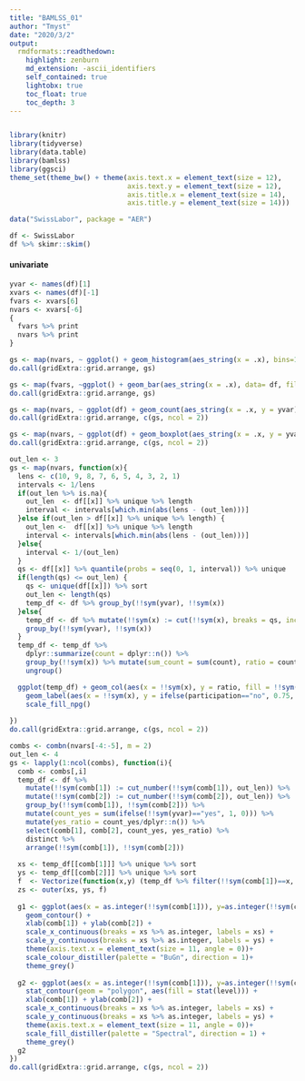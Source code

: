 ```yaml
---
title: "BAMLSS_01"
author: "Tmyst"
date: "2020/3/2"
output:
  rmdformats::readthedown:
    highlight: zenburn
    md_extension: -ascii_identifiers
    self_contained: true
    lightobx: true
    toc_float: true
    toc_depth: 3
---
```


```r

```

```r
library(knitr)
library(tidyverse)
library(data.table)
library(bamlss)
library(ggsci)
theme_set(theme_bw() + theme(axis.text.x = element_text(size = 12), 
                             axis.text.y = element_text(size = 12), 
                             axis.title.x = element_text(size = 14), 
                             axis.title.y = element_text(size = 14)))
```

```r
data("SwissLabor", package = "AER")
```

```r
df <- SwissLabor
df %>% skimr::skim()
```
#### univariate
```r
yvar <- names(df)[1]
xvars <- names(df)[-1]
fvars <- xvars[6]
nvars <- xvars[-6]
{
  fvars %>% print
  nvars %>% print
}
```

```r
gs <- map(nvars, ~ ggplot() + geom_histogram(aes_string(x = .x), bins=16, data = df, fill ="skyblue4"))
do.call(gridExtra::grid.arrange, gs)
```

```r
gs <- map(fvars, ~ggplot() + geom_bar(aes_string(x = .x), data= df, fill = "skyblue4"))
do.call(gridExtra::grid.arrange, gs)
```

```r
gs <- map(nvars, ~ ggplot(df) + geom_count(aes_string(x = .x, y = yvar), alpha = 0.2, color = "skyblue4"))
do.call(gridExtra::grid.arrange, c(gs, ncol = 2))
```

```r
gs <- map(nvars, ~ ggplot(df) + geom_boxplot(aes_string(x = .x, y = yvar), fill = "skyblue3", alpha=0.5, color= "skyblue4"))
do.call(gridExtra::grid.arrange, c(gs, ncol = 2))
```

```r
out_len <- 3
gs <- map(nvars, function(x){
  lens <- c(10, 9, 8, 7, 6, 5, 4, 3, 2, 1)
  intervals <- 1/lens
  if(out_len %>% is.na){
    out_len  <- df[[x]] %>% unique %>% length
    interval <- intervals[which.min(abs(lens - (out_len)))]
  }else if(out_len > df[[x]] %>% unique %>% length) {
    out_len <-  df[[x]] %>% unique %>% length
    interval <- intervals[which.min(abs(lens - (out_len)))]
  }else{
    interval <- 1/(out_len)
  }
  qs <- df[[x]] %>% quantile(probs = seq(0, 1, interval)) %>% unique
  if(length(qs) <= out_len) {
    qs <- unique(df[[x]]) %>% sort 
    out_len <- length(qs)
    temp_df <- df %>% group_by(!!sym(yvar), !!sym(x))  
  }else{
    temp_df <- df %>% mutate(!!sym(x) := cut(!!sym(x), breaks = qs, include.lowest = T, right = T)) %>% 
    group_by(!!sym(yvar), !!sym(x))
  }
  temp_df <- temp_df %>% 
    dplyr::summarize(count = dplyr::n()) %>% 
    group_by(!!sym(x)) %>% mutate(sum_count = sum(count), ratio = count/sum_count) %>% 
    ungroup()

  ggplot(temp_df) + geom_col(aes(x = !!sym(x), y = ratio, fill = !!sym(yvar)))+
    geom_label(aes(x = !!sym(x), y = ifelse(participation=="no", 0.75, 0.25), label = count)) + 
    scale_fill_npg()
  
})
do.call(gridExtra::grid.arrange, c(gs, ncol = 2))
```

```r
combs <- combn(nvars[-4:-5], m = 2)
out_len <- 4
gs <- lapply(1:ncol(combs), function(i){
  comb <- combs[,i]
  temp_df <- df %>% 
    mutate(!!sym(comb[1]) := cut_number(!!sym(comb[1]), out_len)) %>% 
    mutate(!!sym(comb[2]) := cut_number(!!sym(comb[2]), out_len)) %>% 
    group_by(!!sym(comb[1]), !!sym(comb[2])) %>% 
    mutate(count_yes = sum(ifelse(!!sym(yvar)=="yes", 1, 0))) %>% 
    mutate(yes_ratio = count_yes/dplyr::n()) %>% 
    select(comb[1], comb[2], count_yes, yes_ratio) %>% 
    distinct %>% 
    arrange(!!sym(comb[1]), !!sym(comb[2]))
  
  xs <- temp_df[[comb[1]]] %>% unique %>% sort
  ys <- temp_df[[comb[2]]] %>% unique %>% sort
  f  <- Vectorize(function(x,y) (temp_df %>% filter(!!sym(comb[1])==x, !!sym(comb[2])==y))$yes_ratio)
  zs <- outer(xs, ys, f)
  
  g1 <- ggplot(aes(x = as.integer(!!sym(comb[1])), y=as.integer(!!sym(comb[2])), z = yes_ratio, color = stat(level)), data = temp_df) +
    geom_contour() +
    xlab(comb[1]) + ylab(comb[2]) +
    scale_x_continuous(breaks = xs %>% as.integer, labels = xs) +
    scale_y_continuous(breaks = xs %>% as.integer, labels = ys) + 
    theme(axis.text.x = element_text(size = 11, angle = 0))+
    scale_colour_distiller(palette = "BuGn", direction = 1)+
    theme_grey()
  
  g2 <- ggplot(aes(x = as.integer(!!sym(comb[1])), y=as.integer(!!sym(comb[2])), z = yes_ratio), data = temp_df) +
    stat_contour(geom = "polygon", aes(fill = stat(level))) +
    xlab(comb[1]) + ylab(comb[2]) +
    scale_x_continuous(breaks = xs %>% as.integer, labels = xs) +
    scale_y_continuous(breaks = xs %>% as.integer, labels = ys) + 
    theme(axis.text.x = element_text(size = 11, angle = 0))+
    scale_fill_distiller(palette = "Spectral", direction = 1) + 
    theme_grey()
  g2
})
do.call(gridExtra::grid.arrange, c(gs, ncol = 2))
```


